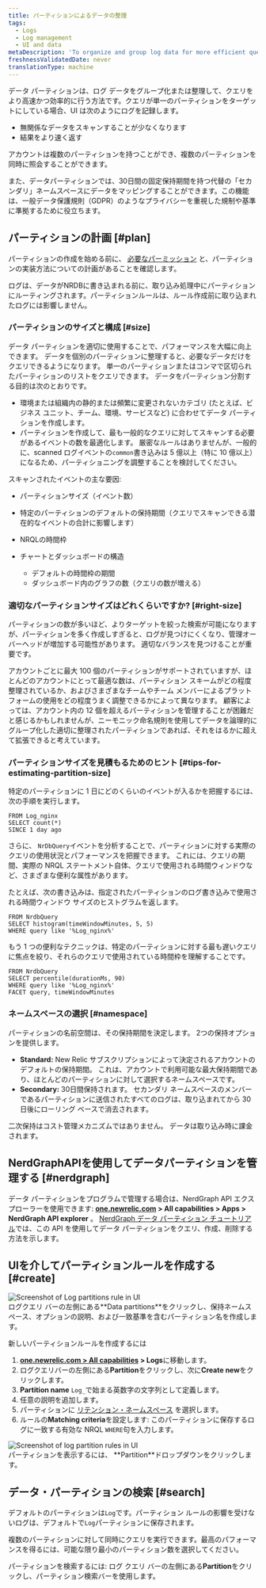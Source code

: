 ```yaml
---
title: パーティションによるデータの整理
tags:
  - Logs
  - Log management
  - UI and data
metaDescription: 'To organize and group log data for more efficient querying in New Relic, use data partitions in the logs UI.'
freshnessValidatedDate: never
translationType: machine
---
```


データ パーティションは、ログ データをグループ化または整理して、クエリをより高速かつ効率的に行う方法です。クエリが単一のパーティションをターゲットにしている場合、UI は次のようにログを記録します。

* 無関係なデータをスキャンすることが少なくなります
* 結果をより速く返す

アカウントは複数のパーティションを持つことができ、複数のパーティションを同時に照会することができます。

また、データパーティションでは、30日間の固定保持期間を持つ代替の「セカンダリ」ネームスペースにデータをマッピングすることができます。この機能は、一般データ保護規則（GDPR）のようなプライバシーを重視した規制や基準に準拠するために役立ちます。

## パーティションの計画 [#plan]

パーティションの作成を始める前に、 [必要なパーミッション](/docs/logs/get-started/get-started-log-management#requirements) と、パーティションの実装方法についての計画があることを確認します。

<Callout variant="important">
  ログは、データがNRDBに書き込まれる前に、取り込み処理中にパーティションにルーティングされます。パーティションルールは、ルール作成前に取り込まれたログには影響しません。
</Callout>

### パーティションのサイズと構成 [#size]

データ パーティションを適切に使用することで、パフォーマンスを大幅に向上できます。 データを個別のパーティションに整理すると、必要なデータだけをクエリできるようになります。 単一のパーティションまたはコンマで区切られたパーティションのリストをクエリできます。 データをパーティション分割する目的は次のとおりです。

* 環境または組織内の静的または頻繁に変更されないカテゴリ (たとえば、ビジネス ユニット、チーム、環境、サービスなど) に合わせてデータ パーティションを作成します。
* パーティションを作成して、最も一般的なクエリに対してスキャンする必要があるイベントの数を最適化します。 厳密なルールはありませんが、一般的に、scanned ログイベントの`common`書き込みは 5 億以上（特に 10 億以上）になるため、パーティショニングを調整することを検討してください。

スキャンされたイベントの主な要因:

* パーティションサイズ（イベント数）

* 特定のパーティションのデフォルトの保持期間（クエリでスキャンできる潜在的なイベントの合計に影響します）

* NRQLの時間枠

* チャートとダッシュボードの構造

  * デフォルトの時間枠の期間
  * ダッシュボード内のグラフの数（クエリの数が増える）

### 適切なパーティションサイズはどれくらいですか? [#right-size]

パーティションの数が多いほど、よりターゲットを絞った検索が可能になりますが、パーティションを多く作成しすぎると、ログが見つけにくくなり、管理オーバーヘッドが増加する可能性があります。 適切なバランスを見つけることが重要です。

アカウントごとに最大 100 個のパーティションがサポートされていますが、ほとんどのアカウントにとって最適な数は、パーティション スキームがどの程度整理されているか、およびさまざまなチームやチーム メンバーによるプラットフォームの使用をどの程度うまく調整できるかによって異なります。 顧客によっては、アカウント内の 12 個を超えるパーティションを管理することが困難だと感じるかもしれませんが、ニーモニック命名規則を使用してデータを論理的にグループ化した適切に整理されたパーティションであれば、それをはるかに超えて拡張できると考えています。

### パーティションサイズを見積もるためのヒント [#tips-for-estimating-partition-size]

特定のパーティションに 1 日にどのくらいのイベントが入るかを把握するには、次の手順を実行します。

```
FROM Log_nginx
SELECT count(*)
SINCE 1 day ago
```

さらに、 `NrDbQuery`イベントを分析することで、パーティションに対する実際のクエリの使用状況とパフォーマンスを把握できます。 これには、クエリの期間、実際の NRQL ステートメント自体、クエリで使用される時間ウィンドウなど、さまざまな便利な属性があります。

たとえば、次の書き込みは、指定されたパーティションのログ書き込みで使用される時間ウィンドウ サイズのヒストグラムを返します。

```
FROM NrdbQuery 
SELECT histogram(timeWindowMinutes, 5, 5) 
WHERE query like '%Log_nginx%'
```

もう 1 つの便利なテクニックは、特定のパーティションに対する最も遅いクエリに焦点を絞り、それらのクエリで使用されている時間枠を理解することです。

```
FROM NrdbQuery
SELECT percentile(durationMs, 90)
WHERE query like '%Log_nginx%'
FACET query, timeWindowMinutes
```

### ネームスペースの選択 [#namespace]

パーティションの名前空間は、その保持期間を決定します。 2つの保持オプションを提供します。

* <DNT>**Standard:**</DNT> New Relic サブスクリプションによって決定されるアカウントのデフォルトの保持期間。 これは、アカウントで利用可能な最大保持期間であり、ほとんどのパーティションに対して選択するネームスペースです。
* <DNT>**Secondary:**</DNT> 30日間保持されます。 セカンダリ ネームスペースのメンバーであるパーティションに送信されたすべてのログは、取り込まれてから 30 日後にローリング ベースで消去されます。

二次保持はコスト管理メカニズムではありません。 データは取り込み時に課金されます。

## NerdGraphAPIを使用してデータパーティションを管理する [#nerdgraph]

データ パーティションをプログラムで管理する場合は、NerdGraph API エクスプローラーを使用できます: <DNT>**[one.newrelic.com](https://one.newrelic.com) &gt; All capabilities &gt; Apps &gt; NerdGraph API explorer**</DNT> 。 [NerdGraph データ パーティション チュートリアル](/docs/apis/nerdgraph/examples/nerdgraph-data-partition-rules-tutorial/)では、この API を使用してデータ パーティションをクエリ、作成、削除する方法を示します。

## UIを介してパーティションルールを作成する [#create]

<img title="Log data partitions rule" alt="Screenshot of Log partitions rule in UI" src="/images/logs_screenshot-crop_log-partitions.webp" />

<figcaption>
  ログクエリ バーの左側にある<DNT>**Data partitions**</DNT>をクリックし、保持ネームスペース、オプションの説明、および一致基準を含むパーティション名を作成します。
</figcaption>

新しいパーティションルールを作成するには

1. <DNT>**[one.newrelic.com &gt; All capabilities](https://one.newrelic.com/all-capabilities) &gt; Logs**</DNT>に移動します。
2. ログクエリバーの左側にある<DNT>**Partition**</DNT>をクリックし、次に<DNT>**Create new**</DNT>をクリックします。
3. <DNT>**Partition name**</DNT> `Log_`で始まる英数字の文字列として定義します。
4. 任意の説明を追加します。
5. パーティションに [リテンション・ネームスペース](#namespace) を選択します。
6. ルールの<DNT>**Matching criteria**</DNT>を設定します: このパーティションに保存するログに一致する有効な NRQL `WHERE`句を入力します。

<img title="Log data partitions rules" alt="Screenshot of log partition rules in UI" src="/images/logs_screenshot-crop_log-partition-view.webp" />

<figcaption>
  パーティションを表示するには、 <DNT>**Partition**</DNT>ドロップダウンをクリックします。
</figcaption>

## データ・パーティションの検索 [#search]

デフォルトのパーティションは`Log`です。パーティション ルールの影響を受けないログは、デフォルトで`Log`パーティションに保存されます。

複数のパーティションに対して同時にクエリを実行できます。最高のパフォーマンスを得るには、可能な限り最小のパーティション数を選択してください。

パーティションを検索するには: ログ クエリ バーの左側にある<DNT>**Partition**</DNT>をクリックし、パーティション検索バーを使用します。